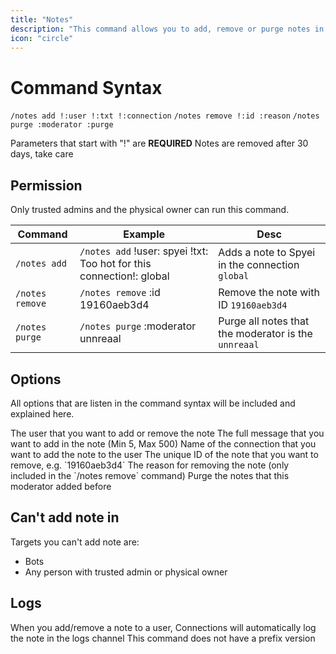 ```yaml
---
title: "Notes"
description: "This command allows you to add, remove or purge notes in some user that is using a connection channel"
icon: "circle"
---
```


# Command Syntax

`/notes add !:user !:txt !:connection`
`/notes remove !:id :reason`
`/notes purge :moderator :purge`

<Warning>Parameters that start with "!" are **REQUIRED**</Warning>
<Warning>Notes are removed after 30 days, take care</Warning>

## Permission

Only trusted admins and the physical owner can run this command.

| Command         | Example                                                              | Desc                                                 |
| --------------- | -------------------------------------------------------------------- | ---------------------------------------------------- |
| `/notes add`    | `/notes add` !user: spyei !txt: Too hot for this connection!: global | Adds a note to Spyei in the connection `global`      |
| `/notes remove` | `/notes remove` :id 19160aeb3d4                                      | Remove the note with ID `19160aeb3d4`                |
| `/notes purge`  | `/notes purge` :moderator unnreaal                                   | Purge all notes that the moderator is the `unnreaal` |

## Options

All options that are listen in the command syntax will be included and explained here.

<CardGroup cols={2}>
  <Card title="User">The user that you want to add or remove the note</Card>
  <Card title="txt">
    The full message that you want to add in the note (Min 5, Max 500)
  </Card>
  <Card title="Connection">
    Name of the connection that you want to add the note to the user
  </Card>
  <Card title="ID">
    The unique ID of the note that you want to remove, e.g. `19160aeb3d4`
  </Card>
  <Card title="Reason">
    The reason for removing the note (only included in the `/notes remove`
    command)
  </Card>
  <Card title="Moderator">
    Purge the notes that this moderator added before
  </Card>
</CardGroup>

## Can't add note in

Targets you can't add note are:

- Bots
- Any person with trusted admin or physical owner

## Logs

<Info>
  When you add/remove a note to a user, Connections will automatically log the
  note in the logs channel
</Info>
<Warning>This command does not have a prefix version</Warning>
